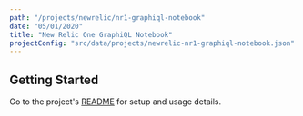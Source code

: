 ```yaml
---
path: "/projects/newrelic/nr1-graphiql-notebook"
date: "05/01/2020"
title: "New Relic One GraphiQL Notebook"
projectConfig: "src/data/projects/newrelic-nr1-graphiql-notebook.json"
---
```


## Getting Started

Go to the project's [README](https://github.com/newrelic/nr1-graphiql-notebook#readme) for setup and usage details.





